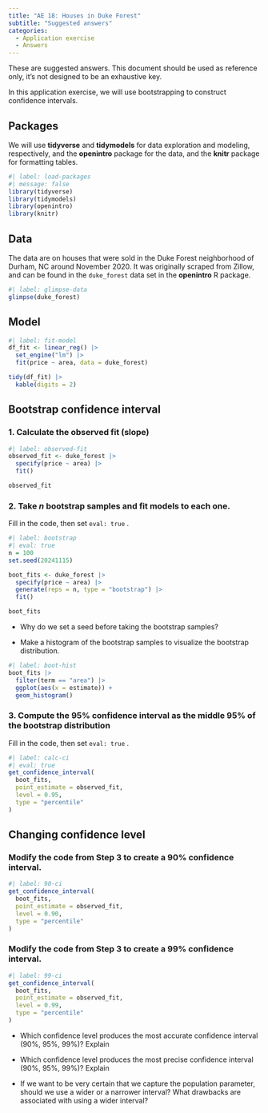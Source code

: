 ```yaml
---
title: "AE 18: Houses in Duke Forest"
subtitle: "Suggested answers"
categories: 
  - Application exercise
  - Answers
---
```


::: callout-important
These are suggested answers.
This document should be used as reference only, it's not designed to be an exhaustive key.
:::

In this application exercise, we will use bootstrapping to construct confidence intervals.

## Packages

We will use **tidyverse** and **tidymodels** for data exploration and modeling, respectively, and the **openintro** package for the data, and the **knitr** package for formatting tables.

```r
#| label: load-packages
#| message: false
library(tidyverse)
library(tidymodels)
library(openintro)
library(knitr)
```

## Data

The data are on houses that were sold in the Duke Forest neighborhood of Durham, NC around November 2020.
It was originally scraped from Zillow, and can be found in the `duke_forest` data set in the **openintro** R package.

```r
#| label: glimpse-data
glimpse(duke_forest)
```

## Model

```r
#| label: fit-model
df_fit <- linear_reg() |>
  set_engine("lm") |>
  fit(price ~ area, data = duke_forest)

tidy(df_fit) |>
  kable(digits = 2)
```

## Bootstrap confidence interval

### 1. Calculate the observed fit (slope)

```r
#| label: observed-fit
observed_fit <- duke_forest |>
  specify(price ~ area) |>
  fit()

observed_fit
```

### 2. Take *n* bootstrap samples and fit models to each one.

Fill in the code, then set `eval: true` .

```r
#| label: bootstrap
#| eval: true
n = 100
set.seed(20241115)

boot_fits <- duke_forest |>
  specify(price ~ area) |>
  generate(reps = n, type = "bootstrap") |>
  fit()

boot_fits
```

-   Why do we set a seed before taking the bootstrap samples?

-   Make a histogram of the bootstrap samples to visualize the bootstrap distribution.

```r
#| label: boot-hist
boot_fits |>
  filter(term == "area") |>
  ggplot(aes(x = estimate)) +
  geom_histogram()
```

### 3. Compute the 95% confidence interval as the middle 95% of the bootstrap distribution

Fill in the code, then set `eval: true` .

```r
#| label: calc-ci
#| eval: true
get_confidence_interval(
  boot_fits, 
  point_estimate = observed_fit, 
  level = 0.95,
  type = "percentile"
)
```

## Changing confidence level

### Modify the code from Step 3 to create a 90% confidence interval.

```r
#| label: 90-ci
get_confidence_interval(
  boot_fits, 
  point_estimate = observed_fit, 
  level = 0.90,
  type = "percentile"
)
```

### Modify the code from Step 3 to create a 99% confidence interval.

```r
#| label: 99-ci
get_confidence_interval(
  boot_fits, 
  point_estimate = observed_fit, 
  level = 0.99,
  type = "percentile"
)
```

-   Which confidence level produces the most accurate confidence interval (90%, 95%, 99%)?
    Explain

-   Which confidence level produces the most precise confidence interval (90%, 95%, 99%)?
    Explain

-   If we want to be very certain that we capture the population parameter, should we use a wider or a narrower interval?
    What drawbacks are associated with using a wider interval?
